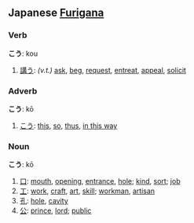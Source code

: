== Japanese [[Furigana]] ==                             
===Verb===
'''こう''': kou

# [[講う]]: ''(v.t.)'' [[ask]], [[beg]], [[request]], [[entreat]], [[appeal]], [[solicit]]

===Adverb===
'''こう''': kō

# [[こう]]: [[this]], [[so]], [[thus]], [[in this way]]

===Noun===
'''こう''': kō

# [[口]]: [[mouth]], [[opening]], [[entrance]], [[hole]]; [[kind]], [[sort]]; [[job]]
# [[工]]: [[work]], [[craft]], [[art]], [[skill]]; [[workman]], [[artisan]]
# [[孔]]: [[hole]], [[cavity]]
# [[公]]: [[prince]], [[lord]]; [[public]]
